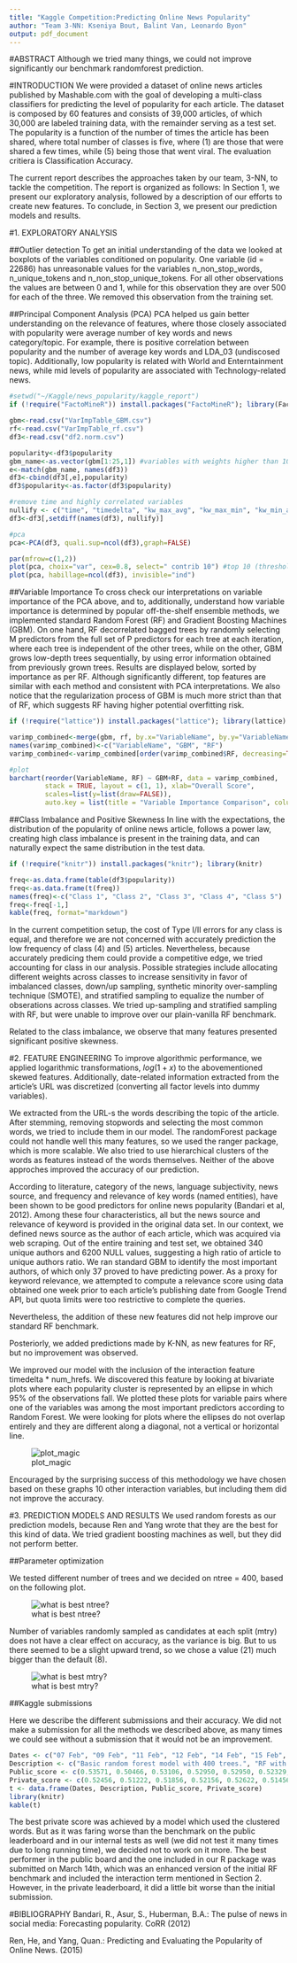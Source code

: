 ```yaml
---
title: "Kaggle Competition:Predicting Online News Popularity"
author: "Team 3-NN: Kseniya Bout, Balint Van, Leonardo Byon"
output: pdf_document
---
```

#ABSTRACT
Although we tried many things, we could not improve significantly our benchmark randomforest prediction.

#INTRODUCTION
We were provided a dataset of online news articles published by Mashable.com with the goal of developing a multi-class classifiers for predicting the level of popularity for each article. The dataset is composed by 60 features and consists of 39,000 articles, of which 30,000 are labeled training data, with the remainder serving as a test set. The popularity is a function of the number of times the article has been shared, where total number of classes is five, where (1) are those that were shared a few times, while (5) being those that went viral. The evaluation critiera is  Classification Accuracy. 

The current report describes the approaches taken by our team, 3-NN, to tackle the competition. The report is organized as follows: In Section 1, we present our exploratory analysis, followed by a description of our efforts to create new features. To conclude, in Section 3, we present our prediction models and results.

#1. EXPLORATORY ANALYSIS

##Outlier detection
To get an initial understanding of the data we looked at boxplots of the variables conditioned on popularity. One variable (id = 22686) has unreasonable values for the variables n_non_stop_words, n_unique_tokens and n_non_stop_unique_tokens. For all other observations the values are between 0 and 1, while for this observation they are over 500 for each of the three. We removed this observation from the training set.

##Principal Component Analysis (PCA)
PCA helped us gain better understanding on the relevance of features, where those closely associated with popularity were average number of key words and news category/topic. For example, there is positive correlation between popularity and the number of average key words and LDA_03 (undiscosed topic). Additionally, low popularity is related with World and Enterntainment news, while mid levels of popularity are associated with Technology-related news. 

```r
#setwd("~/Kaggle/news_popularity/kaggle_report")
if (!require("FactoMineR")) install.packages("FactoMineR"); library(FactoMineR)

gbm<-read.csv("VarImpTable_GBM.csv")
rf<-read.csv("VarImpTable_rf.csv")
df3<-read.csv("df2.norm.csv")

popularity<-df3$popularity
gbm_name<-as.vector(gbm[1:25,1]) #variables with weights higher than 10
e<-match(gbm_name, names(df3))
df3<-cbind(df3[,e],popularity)
df3$popularity<-as.factor(df3$popularity)

#remove time and highly correlated variables
nullify <- c("time", "timedelta", "kw_max_avg", "kw_max_min", "kw_min_avg", "n_unique_tokens", "self_reference_min_shares")
df3<-df3[,setdiff(names(df3), nullify)]

#pca
pca<-PCA(df3, quali.sup=ncol(df3),graph=FALSE)

par(mfrow=c(1,2))
plot(pca, choix="var", cex=0.8, select=" contrib 10") #top 10 (threshold chosen stepwise)
plot(pca, habillage=ncol(df3), invisible="ind")
```

##Variable Importance
To cross check our interpretations on variable importance of the PCA above, and to, additionally, understand how variable importance is determined by popular off-the-shelf ensemble methods, we implemented standard Random Forest (RF) and Gradient Boosting Machines (GBM). On one hand, RF decorrelated bagged trees by randomly selecting M predictors from the full set of P predictors for each tree at each iteration, where each tree is independent of the other trees, while on the other, GBM grows low-depth trees sequentially, by using error information obtained from previously grown trees. Results are displayed below, sorted by importance as per RF. Although significantly different, top features are similar with each method and consistent with PCA interpretations. We also notice that the regularization process of GBM is much more strict than that of RF, which suggests RF having higher potential overfitting risk.

```r
if (!require("lattice")) install.packages("lattice"); library(lattice)

varimp_combined<-merge(gbm, rf, by.x="VariableName", by.y="VariableName")
names(varimp_combined)<-c("VariableName", "GBM", "RF")
varimp_combined<-varimp_combined[order(varimp_combined$RF, decreasing=TRUE),]

#plot
barchart(reorder(VariableName, RF) ~ GBM+RF, data = varimp_combined, 
         stack = TRUE, layout = c(1, 1), xlab="Overall Score",
         scales=list(y=list(draw=FALSE)),
         auto.key = list(title = "Variable Importance Comparison", columns = 2))
```

##Class Imbalance and Positive Skewness
In line with the expectations, the distribution of the popularity of online news article, follows a power law, creating high class imbalance is present in the training data, and can naturally expect the same distribution in the test data. 

```r
if (!require("knitr")) install.packages("knitr"); library(knitr)

freq<-as.data.frame(table(df3$popularity))
freq<-as.data.frame(t(freq))
names(freq)<-c("Class 1", "Class 2", "Class 3", "Class 4", "Class 5")
freq<-freq[-1,]
kable(freq, format="markdown")
```

In the current competition setup, the cost of Type I/II errors for any class is equal, and therefore we are not concerned with accurately prediction the low frequency of class (4) and (5) articles. Nevertheless, because accurately predicing them could provide a competitive edge, we tried accounting for class in our analysis. Possible strategies include allocating different weights across classes to  increase sensitivity in favor of imbalanced classes, down/up sampling, synthetic minority over-sampling technique (SMOTE), and stratified sampling to equalize the number of obserations across classes. We tried up-sampling and stratified sampling with RF, but were unable to improve over our plain-vanilla RF benchmark.

Related to the class imbalance, we observe that many features presented significant positive skewness.

#2. FEATURE ENGINEERING
To improve algorithmic performance, we applied logarithmic transformations, $log(1+x)$ to the abovementioned skewed features. Additionally, date-related information extracted from the article's URL was discretized (converting all factor levels into dummy variables).  

We extracted from the URL-s the words describing the topic of the article. After stemming, removing stopwords and selecting the most common words, we tried to include them in our model. The randomForest package could not handle well this many features, so we used the ranger package, which is more scalable. We also tried to use hierarchical clusters of the words as features instead of the words themselves. Neither of the above approches improved the accuracy of our prediction.

According to literature, category of the news, language subjectivity, news source, and frequency and relevance of key words (named entities), have been shown to be good predictors for online news popularity (Bandari et al, 2012). Among these four characteristics, all but the news source and relevance of keyword is provided in the original data set. In our context, we defined news source as the author of each article, which was acquired via web scraping. Out of the entire training and test set, we obtained 340 unique authors and 6200 NULL values, suggesting a high ratio of article to unique authors ratio. We ran standard GBM to identify the most important authors, of which only 37 proved to have predicting power. As a proxy for keyword relevance, we attempted to compute a relevance score using data obtained one week prior to each article's publishing date from Google Trend API, but quota limits were too restrictive to complete the queries.

Nevertheless, the addition of these new features did not help improve our standard RF benchmark.

Posteriorly, we added predictions made by K-NN, as new features for RF, but no improvement was observed.

We improved our model with the inclusion of the interaction feature timedelta * num_hrefs. We discovered this feature by looking at bivariate plots where each popularity cluster is represented by an ellipse in which 95% of the observations fall. We plotted these plots for variable pairs where one of the variables was among the most important predictors according to Random Forest. We were looking for plots where the ellipses do not overlap entirely and they are different along a diagonal, not a vertical or horizontal line.

![plot_magic](timedelta_X_num_hrefs.jpg)

Encouraged by the surprising success of this methodology we have chosen based on these graphs 10 other interaction variables, but including them did not improve the accuracy.

#3. PREDICTION MODELS AND RESULTS
We used random forests as our prediction models, because Ren and Yang wrote that they are the best for this kind of data. We tried gradient boosting machines as well, but they did not perform better.

##Parameter optimization

We tested different number of trees and we decided on ntree = 400, based on the following plot.

![what is best ntree?](oob_error.png)

Number of variables randomly sampled as candidates at each split (mtry) does not have a clear effect on accuracy, as the variance is big. But to us there seemed to be a slight upward trend, so we chose a value (21) much bigger than the default (8).

![what is best mtry?](mtries_plot.jpg)

##Kaggle submissions

Here we describe the different submissions and their accuracy. We did not make a submission for all the methods we described above, as many times we could see without a submission that it would not be an improvement.

```r
Dates <- c("07 Feb", "09 Feb", "11 Feb", "12 Feb", "14 Feb", "15 Feb", "07 Mar", "12 Mar", "14 Mar")
Description <- c("Basic random forest model with 400 trees.", "RF with wordcounts from the url.", "RF with balanced training set.", "Gradient boosting machine with dummified time variable.", "RF with wordcluster features from url.", "Reproducible version of the basic model.", "RF with variable selection and the author variable", "RF with knn predictions as additional feature.", "Fine tuned RF with an additional interaction term.")
Public_score <- c(0.53571, 0.50466, 0.53106, 0.52950, 0.52950, 0.52329, 0.38199, 0.52640, 0.54503)
Private_score <- c(0.52456, 0.51222, 0.51856, 0.52156, 0.52622, 0.51456, 0.35178, 0.52100, 0.52411)
t <- data.frame(Dates, Description, Public_score, Private_score)
library(knitr)
kable(t)
```

The best private score was achieved by a model which used the clustered words. But as it was faring worse than the benchmark on the public leaderboard and in our internal tests as well (we did not test it many times due to long running time), we decided not to work on it more. The best performer in the public board and the one included in our R package was submitted on March 14th, which was an enhanced version of the initial RF benchmark and included the interaction term mentioned in Section 2.  However, in the private leaderboard, it did a little bit worse than the initial submission.

#BIBLIOGRAPHY
Bandari, R., Asur, S., Huberman, B.A.: The pulse of news in social media: Forecasting popularity. CoRR (2012)

Ren, He, and Yang, Quan.: Predicting and Evaluating the Popularity of Online News. (2015)